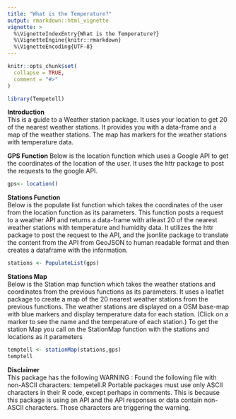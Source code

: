 ---
title: "What is the Temperature?"
output: rmarkdown::html_vignette
vignette: >
  %\VignetteIndexEntry{What is the Temperature?}
  %\VignetteEngine{knitr::rmarkdown}
  %\VignetteEncoding{UTF-8}
---

```{r, include = FALSE}
knitr::opts_chunk$set(
  collapse = TRUE,
  comment = "#>"
)
```

```{r setup}
library(Tempetell)
```
**Introduction** <br/>
This is a guide to a Weather station package. 
It uses your location to get 20 of the nearest weather stations.
It provides you with a data-frame and a map of the weather stations.
The map has markers for the weather stations with temperature data.


**GPS Function**
Below is the location function which uses a Google API to get the coordinates of the location of the user.
It uses the httr package to post the requests to the google API.
```{r}
gps<- location()
```

**Stations Function** <br/>
Below is the populate list function which takes the coordinates of the user from the location function as its parameters.
This function posts a request to a weather API and returns a data-frame with atleast 20 of the nearest weather stations with temperature and humidity data.
It utilizes the httr package to post the request to the API, and the jsonlite package to translate the content from the API from GeoJSON to human readable format and then creates a dataframe with the information.
```{r}
stations <- PopulateList(gps)
```

**Stations Map** <br/>
Below is the Station map function which takes the weather stations and coordinates from the previous functions as its parameters.
It uses a leaflet package to create a map of the 20 nearest weather stations from the previous functions.
The weather stations are displayed on a OSM base-map with blue markers and display temperature data for each station. (Click on a marker to see the name and the temperature of each station.)
To get the station Map  you call on the StationMap function with the stations and locations as it parameters
```{r}
temptell <- stationMap(stations,gps)
temptell
```

**Disclaimer** <br/>
This package has the following WARNING :
  Found the following file with non-ASCII characters:
    tempetell.R
  Portable packages must use only ASCII characters in their R code,
  except perhaps in comments.
This is because this package is using an API and the API responses or data contain non-ASCII characters.
Those characters are triggering the warning.
